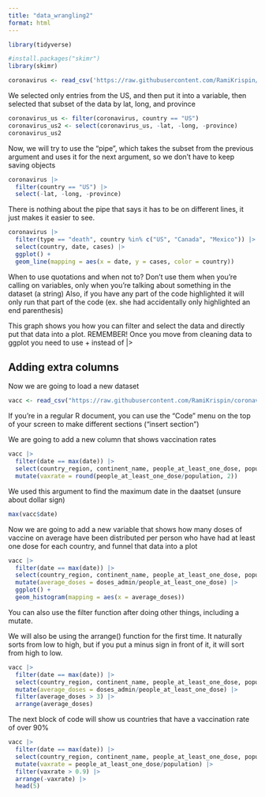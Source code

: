 ```yaml
---
title: "data_wrangling2"
format: html
---
```


```r
library(tidyverse)
```

```r
#install.packages("skimr")
library(skimr)
```

```r
coronavirus <- read_csv('https://raw.githubusercontent.com/RamiKrispin/coronavirus/master/csv/coronavirus.csv')
```

We selected only entries from the US, and then put it into a variable, then selected that subset of the data by lat, long, and province

```r
coronavirus_us <- filter(coronavirus, country == "US")
coronavirus_us2 <- select(coronavirus_us, -lat, -long, -province)
coronavirus_us2
```

Now, we will try to use the "pipe", which takes the subset from the previous argument and uses it for the next argument, so we don't have to keep saving objects

```r
coronavirus |>
  filter(country == "US") |>
  select(-lat, -long, -province)
```

There is nothing about the pipe that says it has to be on different lines, it just makes it easier to see.

```r
coronavirus |>
  filter(type == "death", country %in% c("US", "Canada", "Mexico")) |>
  select(country, date, cases) |>
  ggplot() +
  geom_line(mapping = aes(x = date, y = cases, color = country))
```

When to use quotations and when not to? Don't use them when you're calling on variables, only when you're talking about something in the dataset (a string) Also, if you have any part of the code highlighted it will only run that part of the code (ex. she had accidentally only highlighted an end parenthesis)

This graph shows you how you can filter and select the data and directly put that data into a plot. REMEMBER! Once you move from cleaning data to ggplot you need to use + instead of \|\>

## Adding extra columns

Now we are going to load a new dataset

```r
vacc <- read_csv("https://raw.githubusercontent.com/RamiKrispin/coronavirus/main/csv/covid19_vaccine.csv")
```

If you're in a regular R document, you can use the "Code" menu on the top of your screen to make different sections ("insert section")

We are going to add a new column that shows vaccination rates

```r
vacc |>
  filter(date == max(date)) |>
  select(country_region, continent_name, people_at_least_one_dose, population) |>
  mutate(vaxrate = round(people_at_least_one_dose/population, 2))
```

We used this argument to find the maximum date in the daatset (unsure about dollar sign)

```r
max(vacc$date)
```

Now we are going to add a new variable that shows how many doses of vaccine on average have been distributed per person who have had at least one dose for each country, and funnel that data into a plot

```r
vacc |>
  filter(date == max(date)) |>
  select(country_region, continent_name, people_at_least_one_dose, population, doses_admin) |>
  mutate(average_doses = doses_admin/people_at_least_one_dose) |>
  ggplot() +
  geom_histogram(mapping = aes(x = average_doses))
```

You can also use the filter function after doing other things, including a mutate. 

We will also be using the arrange() function for the first time. It naturally sorts from low to high, but if you put a minus sign in front of it, it will sort from high to low.

```r
vacc |>
  filter(date == max(date)) |>
  select(country_region, continent_name, people_at_least_one_dose, population, doses_admin) |>
  mutate(average_doses = doses_admin/people_at_least_one_dose) |>
  filter(average_doses > 3) |>
  arrange(average_doses)
```

The next block of code will show us countries that have a vaccination rate of over 90%

```r
vacc |>
  filter(date == max(date)) |>
  select(country_region, continent_name, people_at_least_one_dose, population) |>
  mutate(vaxrate = people_at_least_one_dose/population) |>
  filter(vaxrate > 0.9) |>
  arrange(-vaxrate) |>
  head(5)
```
